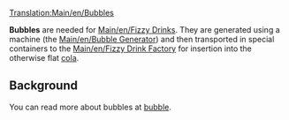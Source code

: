 [[Translation:Main/en/Bubbles]]
{{en/Cargo|name=Bubbles
|image=Bubbles.png
|produced=[[Main/en/Bubble Generator]]
|accepted=[[Main/en/Fizzy Drink Factory]]
}}

'''Bubbles''' are needed for [[Main/en/Fizzy Drinks]].  They are generated using a machine (the [[Main/en/Bubble Generator]]) and then transported in special containers to the [[Main/en/Fizzy Drink Factory]] for insertion into the otherwise flat [[Main/en/Cola|cola]].

==Background==
You can read more about bubbles at [http://www.wikipedia.org/wiki/Liquid bubble ].